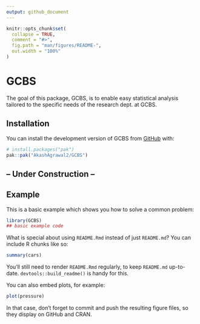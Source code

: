 ```yaml
---
output: github_document
---
```


<!-- README.md is generated from README.Rmd. Please edit that file -->

```r
knitr::opts_chunk$set(
  collapse = TRUE,
  comment = "#>",
  fig.path = "man/figures/README-",
  out.width = "100%"
)
```

# GCBS

<!-- badges: start -->
<!-- badges: end -->

The goal of this package, GCBS, is to enable easy statistical analysis tailored to the specific needs of the research dept. at GCBS.

## Installation

You can install the development version of GCBS from [GitHub](https://github.com/) with:

``` r
# install.packages("pak")
pak::pak("AkashAgrawal2/GCBS")
```
## -- Under Construction --

## Example

This is a basic example which shows you how to solve a common problem: 

```r
library(GCBS)
## basic example code
```

What is special about using `README.Rmd` instead of just `README.md`? You can include R chunks like so:

```r
summary(cars)
```

You'll still need to render `README.Rmd` regularly, to keep `README.md` up-to-date. `devtools::build_readme()` is handy for this.

You can also embed plots, for example:

```r
plot(pressure)
```

In that case, don't forget to commit and push the resulting figure files, so they display on GitHub and CRAN.
